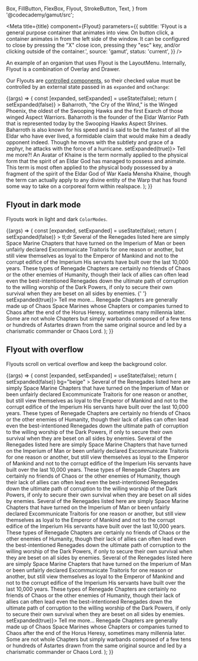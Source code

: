   Box,
  FillButton,
  FlexBox,
  Flyout,
  StrokeButton,
  Text,
} from '@codecademy/gamut/src';


<Meta
  title={title}
  component={Flyout}
  parameters={{
    subtitle:
      'Flyout is a general purpose container that animates into view. On button click, a container animates in from the left side of the window. It can be configured to close by pressing the "X" close icon, pressing they "esc" key, and/or clicking outside of the container.',
    source: 'gamut',
    status: 'current',
  }}
/>

An example of an organism that uses Flyout is the <LinkTo id="organisms-layoutmenu--layout-menu">LayoutMenu</LinkTo>.
Internally, Flyout is a combination of <LinkTo id="molecules-modals-overlay--overlay">Overlay</LinkTo> and <LinkTo id="atoms-drawer--drawer">Drawer</LinkTo>.

Our Flyouts are [controlled components](https://reactjs.org/docs/forms.html#controlled-components), so their checked value must be controlled by an external state passed in as `expanded` and `onChange`:

<Canvas>
  <Story name="Flyout">
    {(args) => {
      const [expanded, setExpanded] = useState(false);
      return (
        <Box height="20rem">
          <Flyout
            {...args}
            expanded={expanded}
            title="About Baharroth"
            onClose={() => setExpanded(false)}
          >
            <Box textColor="text" m={16}>
              Baharroth, &quot;the Cry of the Wind,&quot; is the Winged Phoenix,
              the oldest of the Swooping Hawks and the first Exarch of those
              winged Aspect Warriors. Baharroth is the founder of the Eldar
              Warrior Path that is represented today by the Swooping Hawks
              Aspect Shrines. Baharroth is also known for his speed and is said
              to be the fastest of all the Eldar who have ever lived, a
              formidable claim that would make him a deadly opponent indeed.
              Though he moves with the subtlety and grace of a zephyr, he
              attacks with the force of a hurricane.
            </Box>
          </Flyout>
          <StrokeButton onClick={() => setExpanded(true)}>
            Tell me more?!
          </StrokeButton>
          <FlexBox>
            An Avatar of Khaine is the term normally applied to the physical
            form that the spirit of an Eldar God has managed to possess and
            animate. This term is most often applied to the physical body
            possessed by a fragment of the spirit of the Eldar God of War Kaela
            Mensha Khaine, though the term can actually apply to any divine
            entity of the Warp that has found some way to take on a corporeal
            form within realspace.
          </FlexBox>
        </Box>
      );
    }}
  </Story>
</Canvas>

<Props story="Flyout" />

## Flyout in dark mode

Flyouts work in light and dark `ColorModes`.

<Canvas>
  <Story name="Flyout in DarkMode">
    {(args) => {
      const [expanded, setExpanded] = useState(false);
      return (
        <Background bg="black">
          <Box height="20rem" p={12}>
            <Flyout
              {...args}
              expanded={expanded}
              title="Traitor Legions, Renegade Space Marine Chapters"
              onClose={() => setExpanded(false)}
            >
              <Box bg="background" textColor="text" m={16}>
                <Text as="h3" mb={4} variant="title-xs">
                  tl;dr
                </Text>
                <Text mb={4}>
                  Several of the Renegades listed here are simply Space Marine
                  Chapters that have turned on the Imperium of Man or been
                  unfairly declared Excommunicate Traitoris for one reason or
                  another, but still view themselves as loyal to the Emperor of
                  Mankind and not to the corrupt edifice of the Imperium His
                  servants have built over the last 10,000 years.
                </Text>
                <Text fontStyle="italic" color="text-disabled">
                  These types of Renegade Chapters are certainly no friends of
                  Chaos or the other enemies of Humanity, though their lack of
                  allies can often lead even the best-intentioned Renegades down
                  the ultimate path of corruption to the willing worship of the
                  Dark Powers, if only to secure their own survival when they
                  are beset on all sides by enemies.
                </Text>
              </Box>{' '}
            </Flyout>
            <FillButton size="small" onClick={() => setExpanded(true)}>
              Tell me more...
            </FillButton>
            <FlexBox mt={16}>
              Renegade Chapters are generally made up of Chaos Space Marines
              whose Chapters or companies turned to Chaos after the end of the
              Horus Heresy, sometimes many millennia later. Some are not whole
              Chapters but simply warbands composed of a few tens or hundreds of
              Astartes drawn from the same original source and led by a
              charismatic commander or Chaos Lord.
            </FlexBox>
          </Box>
        </Background>
      );
    }}
  </Story>
</Canvas>

## Flyout with overflow

Flyouts scroll on vertical overflow and keep the background color.

<Canvas>
  <Story name="Flyout with Overflow">
    {(args) => {
      const [expanded, setExpanded] = useState(false);
      return (
        <Box height="20rem" p={12}>
          <Flyout
            {...args}
            expanded={expanded}
            title="Traitor Legions, Renegade Space Marine Chapters"
            onClose={() => setExpanded(false)}
            bg="beige"
          >
            <Box textColor="text" m={16}>
              Several of the Renegades listed here are simply Space Marine
              Chapters that have turned on the Imperium of Man or been unfairly
              declared Excommunicate Traitoris for one reason or another, but
              still view themselves as loyal to the Emperor of Mankind and not
              to the corrupt edifice of the Imperium His servants have built
              over the last 10,000 years. These types of Renegade Chapters are
              certainly no friends of Chaos or the other enemies of Humanity,
              though their lack of allies can often lead even the
              best-intentioned Renegades down the ultimate path of corruption to
              the willing worship of the Dark Powers, if only to secure their
              own survival when they are beset on all sides by enemies. Several
              of the Renegades listed here are simply Space Marine Chapters that
              have turned on the Imperium of Man or been unfairly declared
              Excommunicate Traitoris for one reason or another, but still view
              themselves as loyal to the Emperor of Mankind and not to the
              corrupt edifice of the Imperium His servants have built over the
              last 10,000 years. These types of Renegade Chapters are certainly
              no friends of Chaos or the other enemies of Humanity, though their
              lack of allies can often lead even the best-intentioned Renegades
              down the ultimate path of corruption to the willing worship of the
              Dark Powers, if only to secure their own survival when they are
              beset on all sides by enemies. Several of the Renegades listed
              here are simply Space Marine Chapters that have turned on the
              Imperium of Man or been unfairly declared Excommunicate Traitoris
              for one reason or another, but still view themselves as loyal to
              the Emperor of Mankind and not to the corrupt edifice of the
              Imperium His servants have built over the last 10,000 years. These
              types of Renegade Chapters are certainly no friends of Chaos or
              the other enemies of Humanity, though their lack of allies can
              often lead even the best-intentioned Renegades down the ultimate
              path of corruption to the willing worship of the Dark Powers, if
              only to secure their own survival when they are beset on all sides
              by enemies. Several of the Renegades listed here are simply Space
              Marine Chapters that have turned on the Imperium of Man or been
              unfairly declared Excommunicate Traitoris for one reason or
              another, but still view themselves as loyal to the Emperor of
              Mankind and not to the corrupt edifice of the Imperium His
              servants have built over the last 10,000 years. These types of
              Renegade Chapters are certainly no friends of Chaos or the other
              enemies of Humanity, though their lack of allies can often lead
              even the best-intentioned Renegades down the ultimate path of
              corruption to the willing worship of the Dark Powers, if only to
              secure their own survival when they are beset on all sides by
              enemies.
            </Box>
          </Flyout>
          <FillButton size="small" onClick={() => setExpanded(true)}>
            Tell me more...
          </FillButton>
          <FlexBox mt={16}>
            Renegade Chapters are generally made up of Chaos Space Marines whose
            Chapters or companies turned to Chaos after the end of the Horus
            Heresy, sometimes many millennia later. Some are not whole Chapters
            but simply warbands composed of a few tens or hundreds of Astartes
            drawn from the same original source and led by a charismatic
            commander or Chaos Lord.
          </FlexBox>
        </Box>
      );
    }}
  </Story>
</Canvas>
